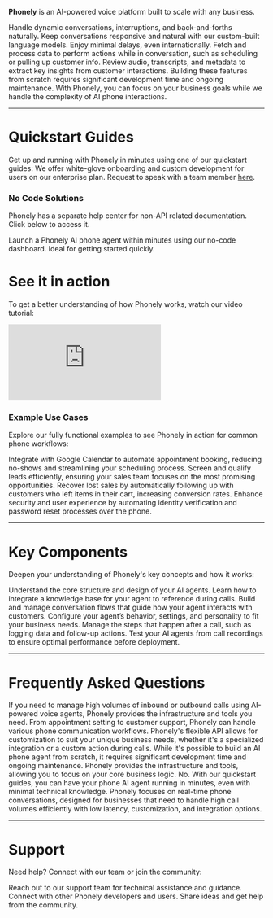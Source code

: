 
**Phonely** is an AI-powered voice platform built to scale with any business. 


<CardGroup cols={2}>
  <Card title="Human-like Conversation" icon="comments" href="#simulating-natural-conversation">
    Handle dynamic conversations, interruptions, and back-and-forths naturally.
  </Card>

  <Card title="~400ms Response Time" icon="bolt" href="#real-time-low-latency-conversations">
    Keep conversations responsive and natural with our custom-built language models. Enjoy minimal delays, even internationally.
   </Card>

  <Card title="Taking Actions During Calls" icon="gears"    href="#taking-actions-during-calls">
    Fetch and process data to perform actions while in conversation, such as scheduling or pulling up customer info.
  </Card>

  <Card title="Capturing and Analyzing Call Data" icon="chart-line" href="#capturing-and-analyzing-call-data">
    Review audio, transcripts, and metadata to extract key insights from customer interactions.
  </Card>
</CardGroup>
Building these features from scratch requires significant development time and ongoing maintenance. With Phonely, you can focus on your business goals while we handle the complexity of AI phone interactions.

---

# Quickstart Guides

Get up and running with Phonely in minutes using one of our quickstart guides:
<Tip>
  We offer white-glove onboarding and custom development for users on our enterprise plan. 
  Request to speak with a team member [here](https://calendly.com/phonely).
</Tip>

### No Code Solutions
Phonely has a separate help center for non-API related documentation. Click below to access it. 

<CardGroup cols={1}>
  <Card title="Dashboard Help Center" icon="gauge" href="https://help.phonely.ai">
    Launch a Phonely AI phone agent within minutes using our no-code dashboard. Ideal for getting started quickly.
  </Card>
</CardGroup>

# See it in action
To get a better understanding of how Phonely works, watch our video tutorial:

<iframe src="https://www.youtube.com/embed/4gMIdP-Ybvc" title="YouTube video player" frameborder="0" allow="accelerometer; autoplay; clipboard-write; encrypted-media; gyroscope; picture-in-picture" allowfullscreen></iframe>


### Example Use Cases

Explore our fully functional examples to see Phonely in action for common phone workflows:

<CardGroup cols={2}>
  <Card title="Appointment Scheduling" icon="calendar-check">
    Integrate with Google Calendar to automate appointment booking, reducing no-shows and streamlining your scheduling process.
  </Card>

  <Card title="Initial Customer Qualification" icon="user-check">
    Screen and qualify leads efficiently, ensuring your sales team focuses on the most promising opportunities.
  </Card>

  <Card title="Outbound Cart Abandonment Calls" icon="store">
    Recover lost sales by automatically following up with customers who left items in their cart, increasing conversion rates.
  </Card>

  <Card title="Caller Verification and Password Reset" icon="shield-check">
    Enhance security and user experience by automating identity verification and password reset processes over the phone.
  </Card>
</CardGroup>

---
# Key Components

Deepen your understanding of Phonely's key concepts and how it works:

<CardGroup columns="2">
  <Card title="Agent Design" icon="robot" href="#agent-design">
    Understand the core structure and design of your AI agents.
  </Card>

  <Card title="Knowledge Base" icon="book" href="#knowledge-base">
    Learn how to integrate a knowledge base for your agent to reference during calls.
  </Card>

  <Card title="Flows" icon="route" href="#flows">
    Build and manage conversation flows that guide how your agent interacts with customers.
  </Card>

  <Card title="Agent Settings" icon="gear" href="#agent-settings">
    Configure your agent’s behavior, settings, and personality to fit your business needs.
  </Card>

  <Card title="Post Call Actions" icon="clipboard-check" href="#post-call-actions">
    Manage the steps that happen after a call, such as logging data and follow-up actions.
  </Card>
  <Card title="Simulation Testing" icon="vial" href="#simulation-testing">
    Test your AI agents from call recordings to ensure optimal performance before deployment.
  </Card>
</CardGroup>


---


# Frequently Asked Questions

<AccordionGroup>
  <Accordion title="Is Phonely right for my business?" icon="building">
    If you need to manage high volumes of inbound or outbound calls using AI-powered voice agents, Phonely provides the infrastructure and tools you need. From appointment setting to customer support, Phonely can handle various phone communication workflows.
  </Accordion>

  <Accordion title="What if I need something custom?" icon="screwdriver-wrench">
    Phonely's flexible API allows for customization to suit your unique business needs, whether it's a specialized integration or a custom action during calls.
  </Accordion>

  <Accordion title="Can I build this myself?" icon="code">
    While it's possible to build an AI phone agent from scratch, it requires significant development time and ongoing maintenance. Phonely provides the infrastructure and tools, allowing you to focus on your core business logic.
  </Accordion>

  <Accordion title="Is it difficult to set up Phonely?" icon="gears">
    No. With our quickstart guides, you can have your phone AI agent running in minutes, even with minimal technical knowledge.
  </Accordion>

  <Accordion title="How does Phonely differ from other voice AI services?" icon="robot">
    Phonely focuses on real-time phone conversations, designed for businesses that need to handle high call volumes efficiently with low latency, customization, and integration options.
  </Accordion>
</AccordionGroup>

---

# Support

Need help? Connect with our team or join the community:

<CardGroup cols={2}>
  <Card title="Email Support" icon="envelope" href="mailto:support@phonely.ai">
    Reach out to our support team for technical assistance and guidance.
  </Card>

  <Card title="Community Discord" icon="discord" href="https://discord.gg/BMHPUaZG37">
    Connect with other Phonely developers and users. Share ideas and get help from the community.
  </Card>
</CardGroup>
